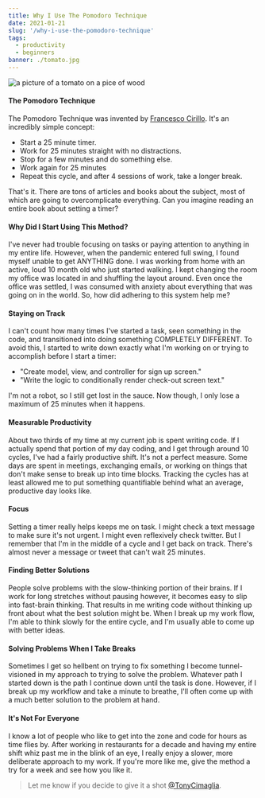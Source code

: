 ```yaml
---
title: Why I Use The Pomodoro Technique
date: 2021-01-21
slug: '/why-i-use-the-pomodoro-technique'
tags:
  - productivity
  - beginners
banner: ./tomato.jpg
---
```


![a picture of a tomato on a pice of wood](./tomato.jpg)

#### The Pomodoro Technique

The Pomodoro Technique was invented by
[Francesco Cirillo](https://francescocirillo.com/ 'Francesco Cirillo'). It's an
incredibly simple concept:

- Start a 25 minute timer.
- Work for 25 minutes straight with no distractions.
- Stop for a few minutes and do something else.
- Work again for 25 minutes
- Repeat this cycle, and after 4 sessions of work, take a longer break.

That's it. There are tons of articles and books about the subject, most of which
are going to overcomplicate everything. Can you imagine reading an entire book
about setting a timer?

#### Why Did I Start Using This Method?

I've never had trouble focusing on tasks or paying attention to anything in my
entire life. However, when the pandemic entered full swing, I found myself
unable to get ANYTHING done. I was working from home with an active, loud 10
month old who just started walking. I kept changing the room my office was
located in and shuffling the layout around. Even once the office was settled, I
was consumed with anxiety about everything that was going on in the world. So,
how did adhering to this system help me?

#### Staying on Track

I can't count how many times I've started a task, seen something in the code,
and transitioned into doing something COMPLETELY DIFFERENT. To avoid this, I
started to write down exactly what I'm working on or trying to accomplish before
I start a timer:

- "Create model, view, and controller for sign up screen."
- "Write the logic to conditionally render check-out screen text."

I'm not a robot, so I still get lost in the sauce. Now though, I only lose a
maximum of 25 minutes when it happens.

#### Measurable Productivity

About two thirds of my time at my current job is spent writing code. If I
actually spend that portion of my day coding, and I get through around 10
cycles, I've had a fairly productive shift. It's not a perfect measure. Some
days are spent in meetings, exchanging emails, or working on things that don't
make sense to break up into time blocks. Tracking the cycles has at least
allowed me to put something quantifiable behind what an average, productive day
looks like.

#### Focus

Setting a timer really helps keeps me on task. I might check a text message to
make sure it's not urgent. I might even reflexively check twitter. But I
remember that I'm in the middle of a cycle and I get back on track. There's
almost never a message or tweet that can't wait 25 minutes.

#### Finding Better Solutions

People solve problems with the slow-thinking portion of their brains. If I work
for long stretches without pausing however, it becomes easy to slip into
fast-brain thinking. That results in me writing code without thinking up front
about what the best solution might be. When I break up my work flow, I'm able to
think slowly for the entire cycle, and I'm usually able to come up with better
ideas.

#### Solving Problems When I Take Breaks

Sometimes I get so hellbent on trying to fix something I become tunnel-visioned
in my approach to trying to solve the problem. Whatever path I started down is
the path I continue down until the task is done. However, if I break up my
workflow and take a minute to breathe, I'll often come up with a much better
solution to the problem at hand.

#### It's Not For Everyone

I know a lot of people who like to get into the zone and code for hours as time
flies by. After working in restaurants for a decade and having my entire shift
whiz past me in the blink of an eye, I really enjoy a slower, more deliberate
approach to my work. If you're more like me, give the method a try for a week
and see how you like it.

> Let me know if you decide to give it a shot
> [@TonyCimaglia](https://twitter.com/TonyCimaglia 'Tony Cimaglia').
